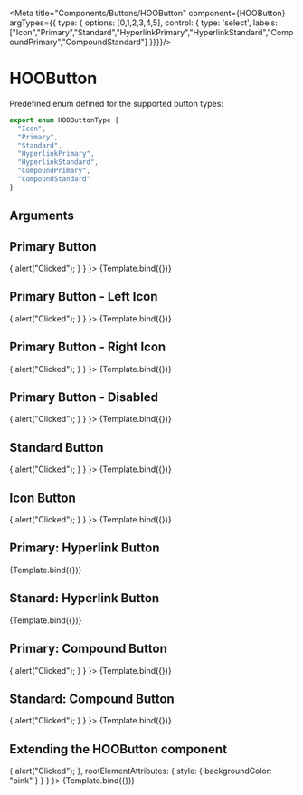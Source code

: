 
<Meta title="Components/Buttons/HOOButton" component={HOOButton} argTypes={{ type: { options: [0,1,2,3,4,5], control: { type: 'select', labels: ["Icon","Primary","Standard","HyperlinkPrimary","HyperlinkStandard","CompoundPrimary","CompoundStandard"] }}}}/>

# HOOButton

Predefined enum defined for the supported button types:
```ts
export enum HOOButtonType {
  "Icon",
  "Primary",
  "Standard",
  "HyperlinkPrimary",
  "HyperlinkStandard",
  "CompoundPrimary",
  "CompoundStandard"
}
```

## Arguments

<ArgsTable of={HOOButton} />


## Primary Button
<Canvas>
  <Story
    name="Primary"
    args={
      { type: HOOButtonType.Primary, label: 'Button', onClick: () => { alert("Clicked"); } }
    }>
    {Template.bind({})}
  </Story>
</Canvas>

## Primary Button - Left Icon
<Canvas>
  <Story
    name="Primary: Left Icon"
    args={
      { type: HOOButtonType.Primary, label: 'Button', iconName: "hoo-icon-arrow-left", onClick: () => { alert("Clicked"); } }
    }>
    {Template.bind({})}
  </Story>
</Canvas> 

## Primary Button - Right Icon
<Canvas>
  <Story
    name="Primary: Right Icon"
    args={
      { type: HOOButtonType.Primary, label: 'Button', iconRight: "hoo-icon-arrow-right", onClick: () => { alert("Clicked"); } }
    }>
    {Template.bind({})}
  </Story>
</Canvas>

## Primary Button - Disabled
<Canvas>
  <Story
    name="Primary: Disabled"
    args={
      { type: HOOButtonType.Primary, disabled: true, label: 'Button', onClick: () => { alert("Clicked"); } }
    }>
    {Template.bind({})}
  </Story>
</Canvas>

## Standard Button
<Canvas>
  <Story
    name="Standard"
    args={
      { type: HOOButtonType.Standard, label: 'Button', onClick: () => { alert("Clicked"); } }
    }>
    {Template.bind({})}
  </Story>
</Canvas>

## Icon Button
<Canvas>
  <Story
    name="Icon"
    args={
      { type: HOOButtonType.Icon, iconName: "hoo-icon-close", onClick: () => { alert("Clicked"); } }
    }>
    {Template.bind({})}
  </Story>
</Canvas>

## Primary: Hyperlink Button
<Canvas>
  <Story
    name="Primary: Hyperlink"
    args={
      { type: HOOButtonType.HyperlinkPrimary, label: 'Button', href: "https://google.com" }
    }>
    {Template.bind({})}
  </Story>
</Canvas>

## Stanard: Hyperlink Button
<Canvas>
  <Story
    name="Standard: Hyperlink"
    args={
      { type: HOOButtonType.HyperlinkStandard, label: 'Button', href: "https://google.com" }
    }>
    {Template.bind({})}
  </Story>
</Canvas>

## Primary: Compound Button
<Canvas>
  <Story
    name="Primary: Compound"
    args={
      { type: HOOButtonType.CompoundPrimary, label: 'Button', description: "Compound button description", onClick: () => { alert("Clicked"); } }
    }>
    {Template.bind({})}
  </Story>
</Canvas>

## Standard: Compound Button
<Canvas>
  <Story
    name="Standard: Compound"
    args={
      { type: HOOButtonType.CompoundStandard, label: 'Button', description: "Compound button description", onClick: () => { alert("Clicked"); } }
    }>
    {Template.bind({})}
  </Story>
</Canvas>

## Extending the HOOButton component
<Canvas>
  <Story
    name="Extending"
    args={
      { type: HOOButtonType.Standard, label: 'Button', onClick: () => { alert("Clicked"); }, rootElementAttributes: { style: { backgroundColor: "pink" } } }
    }>
    {Template.bind({})}
  </Story>
</Canvas>

